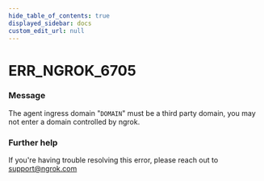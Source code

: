 ```yaml
---
hide_table_of_contents: true
displayed_sidebar: docs
custom_edit_url: null
---
```



# ERR_NGROK_6705

### Message
The agent ingress domain "`DOMAIN`" must be a third party domain, you may not enter a domain controlled by ngrok.

### Further help
If you're having trouble resolving this error, please reach out to [support@ngrok.com](mailto:support@ngrok.com?subject=Help%20with%20ERR_NGROK_6705)


<ErrorDetails error='err_ngrok_6705' />
